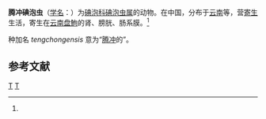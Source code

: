 {{Speciesbox
| genus = Myxobolus
| species = tengchongensis
| authority = Ma, 1998<ref name='id9613'>{{cite web| url =http://www.bioinfo.cn/db05/BjdwSpecies.php?action=view&id=9613| title =腾冲碘泡虫| work =《中国动物物种编目数据库》| publisher =中国科学院微生物研究所| author =中国科学院动物研究所| accessdate =2009-04-16| deadurl =yes| archiveurl =https://web.archive.org/web/20160305065009/http://www.bioinfo.cn/db05/BjdwSpecies.php?action=view&id=9613| archivedate =2016-03-05}}</ref>
}}

'''腾冲碘泡虫'''（[[学名|学名]]：{{lang|la|''Myxobolus tengchongensis''}}）为[[碘泡科|碘泡科]][[碘泡虫属|碘泡虫属]]的动物。在中国，分布于[[云南|云南]]等，营[[寄生|寄生]]生活，寄生在[[云南盘鮈|云南盘鮈]]的肾、膀胱、肠系膜。<ref name='id9613'/>

种加名 ''tengchongensis'' 意为“[[腾冲|腾冲]]的”。

== 参考文献 ==
{{reflist}}

{{taxonbar}}

[[Category:碘泡虫属|T]]
[[Category:1998年描述的动物|T]]


{{Cnidarian-stub}}
